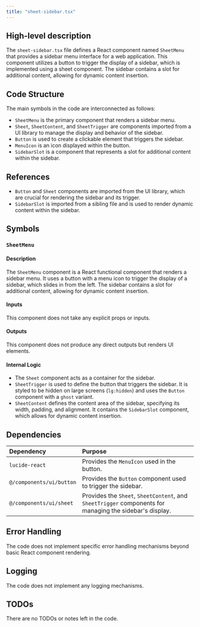 ```yaml
---
title: "sheet-sidebar.tsx"
---
```


## High-level description

The `sheet-sidebar.tsx` file defines a React component named `SheetMenu` that provides a sidebar menu interface for a web application. This component utilizes a button to trigger the display of a sidebar, which is implemented using a sheet component. The sidebar contains a slot for additional content, allowing for dynamic content insertion.

## Code Structure

The main symbols in the code are interconnected as follows:
- `SheetMenu` is the primary component that renders a sidebar menu.
- `Sheet`, `SheetContent`, and `SheetTrigger` are components imported from a UI library to manage the display and behavior of the sidebar.
- `Button` is used to create a clickable element that triggers the sidebar.
- `MenuIcon` is an icon displayed within the button.
- `SidebarSlot` is a component that represents a slot for additional content within the sidebar.

## References

- `Button` and `Sheet` components are imported from the UI library, which are crucial for rendering the sidebar and its trigger.
- `SidebarSlot` is imported from a sibling file and is used to render dynamic content within the sidebar.

## Symbols

### `SheetMenu`
#### Description
The `SheetMenu` component is a React functional component that renders a sidebar menu. It uses a button with a menu icon to trigger the display of a sidebar, which slides in from the left. The sidebar contains a slot for additional content, allowing for dynamic content insertion.

#### Inputs
This component does not take any explicit props or inputs.

#### Outputs
This component does not produce any direct outputs but renders UI elements.

#### Internal Logic
- The `Sheet` component acts as a container for the sidebar.
- `SheetTrigger` is used to define the button that triggers the sidebar. It is styled to be hidden on large screens (`lg:hidden`) and uses the `Button` component with a `ghost` variant.
- `SheetContent` defines the content area of the sidebar, specifying its width, padding, and alignment. It contains the `SidebarSlot` component, which allows for dynamic content insertion.

## Dependencies

| Dependency | Purpose |
|:-----------|:--------|
| `lucide-react` | Provides the `MenuIcon` used in the button. |
| `@/components/ui/button` | Provides the `Button` component used to trigger the sidebar. |
| `@/components/ui/sheet` | Provides the `Sheet`, `SheetContent`, and `SheetTrigger` components for managing the sidebar's display. |

## Error Handling

The code does not implement specific error handling mechanisms beyond basic React component rendering.

## Logging

The code does not implement any logging mechanisms.

## TODOs

There are no TODOs or notes left in the code.